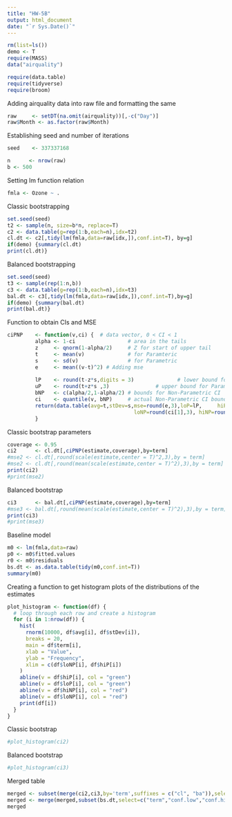 ```yaml
---
title: "HW-5B"
output: html_document
date: "`r Sys.Date()`"
---
```


```r
rm(list=ls())
demo <- T
require(MASS)
data("airquality")

require(data.table)
require(tidyverse)
require(broom)

```

Adding airquality data into raw file and formatting the same

```r

raw     <- setDT(na.omit(airquality))[,-c("Day")]
raw$Month <- as.factor(raw$Month)
```

Establishing seed and number of iterations

```r
seed    <- 337337168

n      <- nrow(raw) 
b <- 500 
```

Setting lm function relation
```r
fmla <- Ozone ~ .
```

Classic bootstrapping 

```r
set.seed(seed)
t2 <- sample(n, size=b*n, replace=T) 
c2 <- data.table(g=rep(1:b,each=n),idx=t2)
cl.dt <- c2[,tidy(lm(fmla,data=raw[idx,]),conf.int=T), by=g]
if(demo) {summary(cl.dt)
print(cl.dt)}
```

Balanced bootstrapping

```r
set.seed(seed)
t3 <- sample(rep(1:n,b))
c3 <- data.table(g=rep(1:b,each=n),idx=t3)
bal.dt <- c3[,tidy(lm(fmla,data=raw[idx,]),conf.int=T),by=g] 
if(demo) {summary(bal.dt)
print(bal.dt)}
```

Function to obtain CIs and MSE
```r
ciPNP    <- function(v,ci) {  # data vector, 0 < CI < 1
         alpha <- 1-ci                 # area in the tails
         z     <- qnorm(1-alpha/2)     # Z for start of upper tail
         t     <- mean(v)              # for Paramteric
         s     <- sd(v)                # for Parametric
         e     <- mean((v-t)^2) # Adding mse
         
         lP    <- round(t-z*s,digits = 3)              # lower bound for Parametric CI
         uP    <- round(t+z*s ,3)               # upper bound for Parametric CI
         bNP   <- c(alpha/2,1-alpha/2) # bounds for Non-Parametric CI
         ci    <- quantile(v, bNP)     # actual Non-Parametric CI bounds values
         return(data.table(avg=t,stDev=s,mse=round(e,3),loP=lP,     hiP=uP,
                                         loNP=round(ci[1],3), hiNP=round(ci[2],3)) )
         }
```

Classic bootstrap parameters

```r
coverage <- 0.95
ci2      <- cl.dt[,ciPNP(estimate,coverage),by=term]
#mse2 <- cl.dt[,round(scale(estimate,center = T)^2,3),by = term]
#mse2 <- cl.dt[,round(mean(scale(estimate,center = T)^2),3),by = term]
print(ci2)
#print(mse2)
```

Balanced bootstrap
```r
ci3      <- bal.dt[,ciPNP(estimate,coverage),by=term]
#mse3 <- bal.dt[,round(mean(scale(estimate,center = T)^2),3),by = term]
print(ci3)
#print(mse3)
```

Baseline model

```r
m0 <- lm(fmla,data=raw)  
p0 <- m0$fitted.values  
r0 <- m0$residuals      
bs.dt <- as.data.table(tidy(m0,conf.int=T)) 
summary(m0)
```

Creating a function to get histogram plots of the distributions of the estimates

```r

plot_histogram <- function(df) {
  # loop through each row and create a histogram
  for (i in 1:nrow(df)) {
    hist(
      rnorm(10000, df$avg[i], df$stDev[i]),
      breaks = 20,
      main = df$term[i],
      xlab = "Value",
      ylab = "Frequency",
      xlim = c(df$loNP[i], df$hiP[i])
    )
    abline(v = df$hiP[i], col = "green")
    abline(v = df$loP[i], col = "green")
    abline(v = df$hiNP[i], col = "red")
    abline(v = df$loNP[i], col = "red")
    print(df[i])
  }
}

```


Classic bootstrap
```r
#plot_histogram(ci2)
```

Balanced bootstrap
```r
#plot_histogram(ci3)
```

Merged table

```r

merged <- subset(merge(ci2,ci3,by='term',suffixes = c("cl", "ba")),select = c("term","loPcl","hiPcl","loNPcl","hiNPcl","loPba","hiPba","loNPba","hiNPba"))
merged <- merge(merged,subset(bs.dt,select=c("term","conf.low","conf.high")),by="term")
merged

```